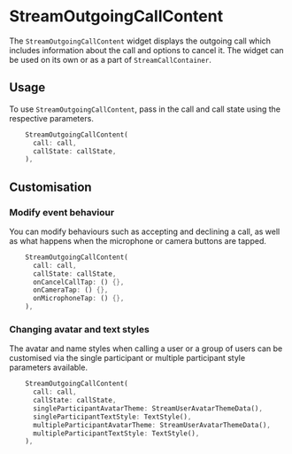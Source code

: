 # StreamOutgoingCallContent

The `StreamOutgoingCallContent` widget displays the outgoing call which includes information about the call
and options to cancel it. The widget can be used on its own or as a part of `StreamCallContainer`.

## Usage

To use `StreamOutgoingCallContent`, pass in the call and call state using the respective parameters.

```dart
    StreamOutgoingCallContent(
      call: call,
      callState: callState,
    ),
```

## Customisation

### Modify event behaviour

You can modify behaviours such as accepting and declining a call, as well as what happens when the
microphone or camera buttons are tapped.

```dart
    StreamOutgoingCallContent(
      call: call,
      callState: callState,
      onCancelCallTap: () {},
      onCameraTap: () {},
      onMicrophoneTap: () {},
    ),
```

### Changing avatar and text styles

The avatar and name styles when calling a user or a group of users can be customised via the single participant
or multiple participant style parameters available.

```dart
    StreamOutgoingCallContent(
      call: call,
      callState: callState,
      singleParticipantAvatarTheme: StreamUserAvatarThemeData(),
      singleParticipantTextStyle: TextStyle(),
      multipleParticipantAvatarTheme: StreamUserAvatarThemeData(),
      multipleParticipantTextStyle: TextStyle(),
    ),
```
